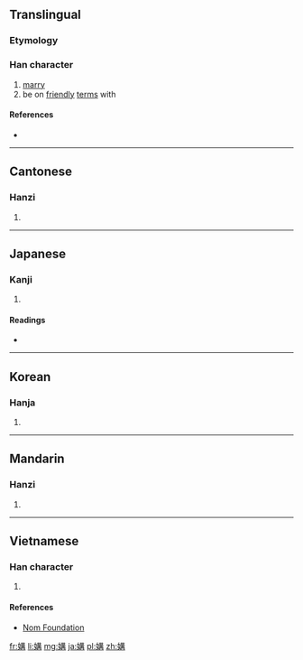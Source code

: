 ==Translingual==

===Etymology===
{{Han compound|女|冓|c1=s|c2=p|t1=female|ls=psc}}

===Han character===
{{Han char|rn=38|rad=女|as=10|sn=13|four=4545<sub>7</sub>|canj=女廿廿月 (VTTB)|ids=⿰[[女]][[冓]]}}

# [[marry]]
# be on [[friendly]] [[term]]s with

====References====
* {{Han ref|kx=0268.280|dkj=06597|dj=0536.050|hdz=21070.090|uh=5ABE|ud=23230|bh=B6FC|bd=46844}}

----

==Cantonese==

===Hanzi===
{{yue-hanzi|jyut=gau3|y=gau3}}

# {{defn|lang=yue|sort=女10}}

----

==Japanese==

===Kanji===
{{ja-kanji|grade=|rs=女10}}

# {{defn|lang=ja|sort=女10}}

====Readings====
* {{ja-readings|on=[[こう]] (kō)|kun=[[よしみ]] (yoshimi)}}

----

==Korean==

===Hanja===
{{ko-hanja|hangeul=구|rv=gu|mr=ku}}

# {{defn|lang=ko|sort=女10}}

----

==Mandarin==

===Hanzi===
{{cmn-hanzi|pin=[[gòu]] ([[gou4]])|wg=kou<sup>4</sup>}}

# {{defn|lang=cmn|sort=女10}}

----

==Vietnamese==

===Han character===
{{vi-readings|rs=女10| hanviet = cấu}}

# {{defn|lang=vi|sort=女10}}

====References====
* [http://nomfoundation.org/common/nom_details.php?codepoint=5abe Nom Foundation]

[[fr:媾]]
[[li:媾]]
[[mg:媾]]
[[ja:媾]]
[[pl:媾]]
[[zh:媾]]
